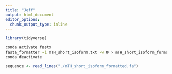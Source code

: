 ```yaml
---
title: "Jeff"
output: html_document
editor_options: 
  chunk_output_type: inline
---
```


```r
library(tidyverse)
```


```bash
conda activate fastx
fasta_formatter -i mTH_short_isoform.txt -w 0 > mTH_short_isoform_formatted.fa
conda deactivate

```

```r
sequence <- read_lines("./mTH_short_isoform_formatted.fa")



```











